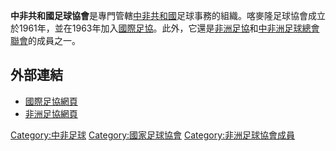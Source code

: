 {{國家足協
|Name               = 中非共和國足球協會
|Logo               = <!-- 檔案不存在 Cameroon 2010crest.png ，可從英文維基百科取得 -->
|Founded            = 1961年
|FIFA affiliation   = 1963年
|Region             = [[非洲足協|非洲足協]]
|Region affiliation = 1965年
|Subregion             = [[中非洲足球總會聯會|中非洲足球總會聯會]]
|Subregion affiliation2 = ?
|President          = Thierry Kamach
}}

'''中非共和國足球協會'''是專門管轄[[中非共和國|中非共和國]]足球事務的組織。喀麥隆足球協會成立於1961年，並在1963年加入[[國際足協|國際足協]]。此外，它還是[[非洲足協|非洲足協]]和[[中非洲足球總會聯會|中非洲足球總會聯會]]的成員之一。

== 外部連結 ==
* [http://www.fifa.com/associations/association=cta/index.html 國際足協網頁]{{Wayback|url=http://www.fifa.com/associations/association=cta/index.html |date=20180818214813 }}
* [http://www.cafonline.com/association/central-african 非洲足協網頁] {{Wayback|url=http://www.cafonline.com/association/central-african |date=20161114195346 }}

{{非洲足球協會成員}}

[[Category:中非足球|Category:中非足球]]
[[Category:國家足球協會|Category:國家足球協會]]
[[Category:非洲足球協會成員|Category:非洲足球協會成員]]